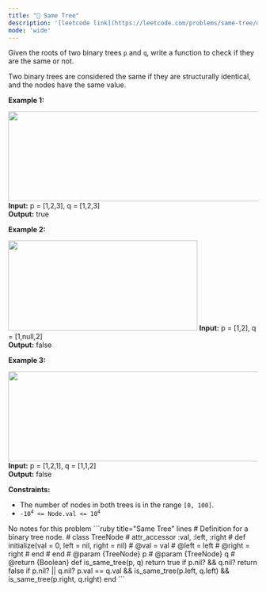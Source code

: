 ```yaml
---
title: "🧩 Same Tree"
description: '[leetcode link](https://leetcode.com/problems/same-tree/description/)'
mode: 'wide'
---
```

<Tabs>
  <Tab title="Question" icon="circle-question" iconType="regular">
    <Card>
      <p>Given the roots of two binary trees <code>p</code> and <code>q</code>, write a function to check if they are the same or not.</p>  <p>Two binary trees are considered the same if they are structurally identical, and the nodes have the same value.</p>   <p><strong class="example">Example 1:</strong></p> <img alt="" src="https://assets.leetcode.com/uploads/2020/12/20/ex1.jpg" style="width: 622px; height: 182px;" />  <strong>Input:</strong> p = [1,2,3], q = [1,2,3] <br/> <strong>Output:</strong> true   <p><strong class="example">Example 2:</strong></p> <img alt="" src="https://assets.leetcode.com/uploads/2020/12/20/ex2.jpg" style="width: 382px; height: 182px;" />  <strong>Input:</strong> p = [1,2], q = [1,null,2] <br/> <strong>Output:</strong> false   <p><strong class="example">Example 3:</strong></p> <img alt="" src="https://assets.leetcode.com/uploads/2020/12/20/ex3.jpg" style="width: 622px; height: 182px;" />  <strong>Input:</strong> p = [1,2,1], q = [1,1,2] <br/> <strong>Output:</strong> false    <p><strong>Constraints:</strong></p>  <ul>  <li>The number of nodes in both trees is in the range <code>[0, 100]</code>.</li>  <li><code>-10<sup>4</sup> &lt;= Node.val &lt;= 10<sup>4</sup></code></li> </ul> 
    </Card>
  </Tab>
  <Tab title="Solution" icon="lightbulb" iconType="regular" >
    <Card>
      No notes for this problem
</Card>
  <Expandable title="code">
    <CodeGroup dropdown>
```ruby title="Same Tree" lines
# Definition for a binary tree node.
# class TreeNode
#     attr_accessor :val, :left, :right
#     def initialize(val = 0, left = nil, right = nil)
#         @val = val
#         @left = left
#         @right = right
#     end
# end
# @param {TreeNode} p
# @param {TreeNode} q
# @return {Boolean}
def is_same_tree(p, q)
  return true if p.nil? && q.nil?
  return false if p.nil? || q.nil?
  p.val == q.val && is_same_tree(p.left, q.left) && is_same_tree(p.right, q.right)
end
```
    </CodeGroup>
  </Expandable>
  </Tab>
</Tabs>